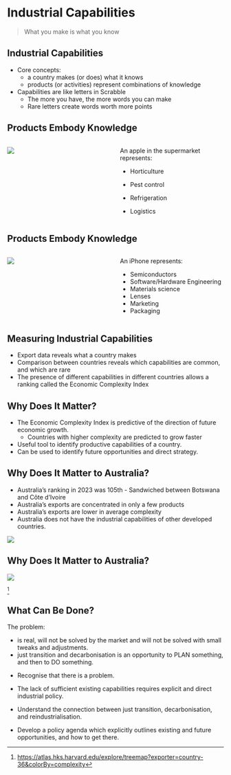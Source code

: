 # Industrial Capabilities

> What you make is what you know

## Industrial Capabilities

-   Core concepts:
    -   a country makes (or does) what it knows
    -   products (or activities) represent combinations of knowledge
-   Capabilities are like letters in Scrabble
    -   The more you have, the more words you can make
    -   Rare letters create words worth more points

## Products Embody Knowledge

::::: columns
::: {.column width="50%"}
![](img/red-apple.png)
:::

::: {.column width="50%"}
An apple in the supermarket represents:

-   Horticulture

-   Pest control

-   Refrigeration

-   Logistics
:::
:::::

## Products Embody Knowledge

::::: columns
::: {.column width="50%"}
![](img/Apple.png)
:::

::: {.column width="50%"}
An iPhone represents:

-   Semiconductors
-   Software/Hardware Engineering
-   Materials science
-   Lenses
-   Marketing
-   Packaging
:::
:::::

## Measuring Industrial Capabilities

-   Export data reveals what a country makes
-   Comparison between countries reveals which capabilities are common, and which are rare
-   The presence of different capabilities in different countries allows a ranking called the Economic Complexity Index

## Why Does It Matter?

-   The Economic Complexity Index is predictive of the direction of future economic growth.
    -   Countries with higher complexity are predicted to grow faster
-   Useful tool to identify productive capabilities of a country.
-   Can be used to identify future opportunities and direct strategy.

## Why Does It Matter to Australia?

::: notes
-   Australia's ranking in 2023 was 105th - Sandwiched between Botswana and Côte d'Ivoire
-   Australia's exports are concentrated in only a few products
-   Australia's exports are lower in average complexity
-   Australia does not have the industrial capabilities of other developed countries.
:::

![](img/aus%20complexity%20rank)

## Why Does It Matter to Australia?

![](img/What-did-Australia-export-in-2023.png)

[^_section-04-industrial-capabilities-1]

[^_section-04-industrial-capabilities-1]: <https://atlas.hks.harvard.edu/explore/treemap?exporter=country-36&colorBy=complexity>

## What Can Be Done?

::: notes
The problem:

-   is real, will not be solved by the market and will not be solved with small tweaks and adjustments.
-   just transition and decarbonisation is an opportunity to PLAN something, and then to DO something.
:::

-   Recognise that there is a problem.

-   The lack of sufficient existing capabilities requires explicit and direct industrial policy.

-   Understand the connection between just transition, decarbonisation, and reindustrialisation.

-   Develop a policy agenda which explicitly outlines existing and future opportunities, and how to get there.
